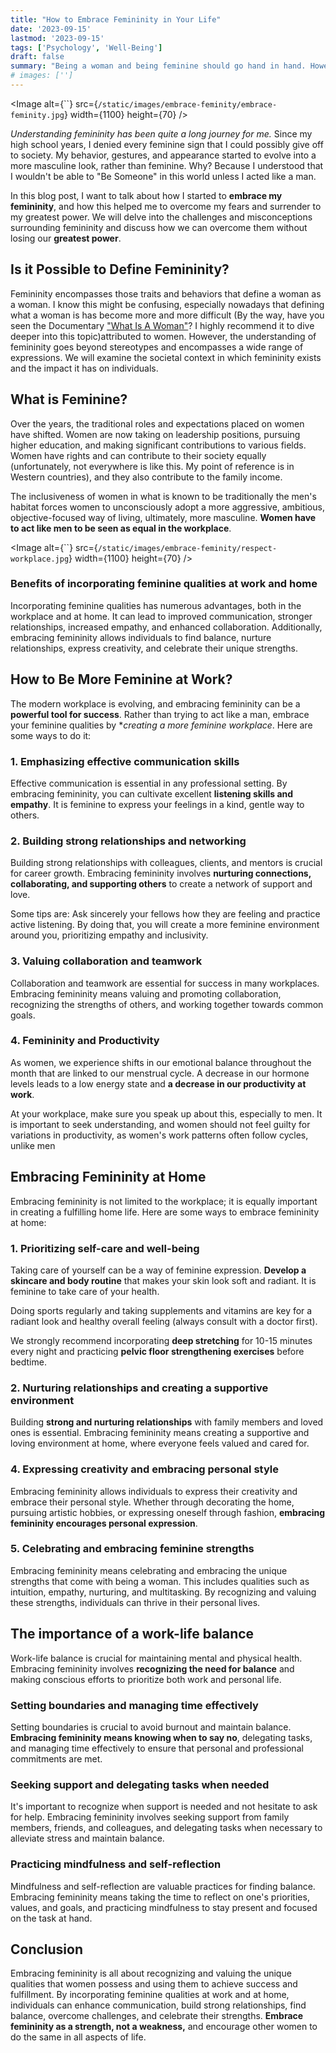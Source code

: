 ```yaml
---
title: "How to Embrace Femininity in Your Life"
date: '2023-09-15'
lastmod: '2023-09-15'
tags: ['Psychology', 'Well-Being']
draft: false
summary: "Being a woman and being feminine should go hand in hand. However, it is difficult to surrender to femininity in a world where productivity and efficiency are rewarded. In this blog post, we explore the concept of femininity and how you can embrace and include it in your work and home."
# images: ['']
---
```


<Image
  alt={``}
  src={`/static/images/embrace-feminity/embrace-feminity.jpg`}
  width={1100}
  height={70}
/>

_Understanding femininity has been quite a long journey for me._ Since my high school years, I denied every feminine sign that I could possibly give off to society. My behavior, gestures, and appearance started to evolve into a more masculine look, rather than feminine. Why? Because I understood that I wouldn't be able to "Be Someone" in this world unless I acted like a man. 

In this blog post, I want to talk about how I started to **embrace my femininity**, and how this helped me to overcome my fears and surrender to my greatest power. We will delve into the challenges and misconceptions surrounding femininity and discuss how we can overcome them without losing our **greatest power**.

<CollapsibleTOC toc={props.toc} exclude="Introduction" />

## Is it Possible to Define Femininity?

Femininity encompasses those traits and behaviors that define a woman as a woman. I know this might be confusing, especially nowadays that defining what a woman is has become more and more difficult (By the way, have you seen the Documentary ["What Is A Woman"](https://www.documentaryarea.com/player.php/player.php?title=What%20Is%20a%20Woman)? I highly recommend it to dive deeper into this topic)attributed to women. However, the understanding of femininity goes beyond stereotypes and encompasses a wide range of expressions. We will examine the societal context in which femininity exists and the impact it has on individuals.

## What is Feminine? 

Over the years, the traditional roles and expectations placed on women have shifted. Women are now taking on leadership positions, pursuing higher education, and making significant contributions to various fields. Women have rights and can contribute to their society equally (unfortunately, not everywhere is like this. My point of reference is in Western countries), and they also contribute to the family income. 

The inclusiveness of women in what is known to be traditionally the men's habitat forces women to unconsciously adopt a more aggressive, ambitious, objective-focused way of living, ultimately, more masculine. **Women have to act like men to be seen as equal in the workplace**. 

<Image
  alt={``}
  src={`/static/images/embrace-feminity/respect-workplace.jpg`}
  width={1100}
  height={70}
/>

### Benefits of incorporating feminine qualities at work and home

Incorporating feminine qualities has numerous advantages, both in the workplace and at home. It can lead to improved communication, stronger relationships, increased empathy, and enhanced collaboration. Additionally, embracing femininity allows individuals to find balance, nurture relationships, express creativity, and celebrate their unique strengths.

## How to Be More Feminine at Work? 

The modern workplace is evolving, and embracing femininity can be a **powerful tool for success**. Rather than trying to act like a man, embrace your feminine qualities by **creating a more feminine workplace*. Here are some ways to do it:

### 1. Emphasizing effective communication skills

Effective communication is essential in any professional setting. By embracing femininity, you can cultivate excellent **listening skills and empathy**. It is feminine to express your feelings in a kind, gentle way to others. 

### 2. Building strong relationships and networking

Building strong relationships with colleagues, clients, and mentors is crucial for career growth. Embracing femininity involves **nurturing connections, collaborating, and supporting others** to create a network of support and love.

Some tips are: Ask sincerely your fellows how they are feeling and practice active listening. By doing that, you will create a more feminine environment around you, prioritizing empathy and inclusivity.  

### 3. Valuing collaboration and teamwork

Collaboration and teamwork are essential for success in many workplaces. Embracing femininity means valuing and promoting collaboration, recognizing the strengths of others, and working together towards common goals.

### 4. Femininity and Productivity 

As women, we experience shifts in our emotional balance throughout the month that are linked to our menstrual cycle. A decrease in our hormone levels leads to a low energy state and **a decrease in our productivity at work**. 

At your workplace, make sure you speak up about this, especially to men. It is important to seek understanding, and women should not feel guilty for variations in productivity, as women's work patterns often follow cycles, unlike men

## Embracing Femininity at Home

Embracing femininity is not limited to the workplace; it is equally important in creating a fulfilling home life. Here are some ways to embrace femininity at home:

### 1. Prioritizing self-care and well-being

Taking care of yourself can be a way of feminine expression. **Develop a skincare and body routine** that makes your skin look soft and radiant. It is feminine to take care of your health. 

Doing sports regularly and taking supplements and vitamins are key for a radiant look and healthy overall feeling (always consult with a doctor first).

We strongly recommend incorporating **deep stretching** for 10-15 minutes every night and practicing **pelvic floor strengthening exercises** before bedtime.

### 2. Nurturing relationships and creating a supportive environment

Building **strong and nurturing relationships** with family members and loved ones is essential. Embracing femininity means creating a supportive and loving environment at home, where everyone feels valued and cared for.

### 4. Expressing creativity and embracing personal style

Embracing femininity allows individuals to express their creativity and embrace their personal style. Whether through decorating the home, pursuing artistic hobbies, or expressing oneself through fashion, **embracing femininity encourages personal expression**.

### 5. Celebrating and embracing feminine strengths

Embracing femininity means celebrating and embracing the unique strengths that come with being a woman. This includes qualities such as intuition, empathy, nurturing, and multitasking. By recognizing and valuing these strengths, individuals can thrive in their personal lives.

## The importance of a work-life balance

Work-life balance is crucial for maintaining mental and physical health. Embracing femininity involves **recognizing the need for balance** and making conscious efforts to prioritize both work and personal life.

### Setting boundaries and managing time effectively

Setting boundaries is crucial to avoid burnout and maintain balance. **Embracing femininity means knowing when to say no**, delegating tasks, and managing time effectively to ensure that personal and professional commitments are met.

### Seeking support and delegating tasks when needed

It's important to recognize when support is needed and not hesitate to ask for help. Embracing femininity involves seeking support from family members, friends, and colleagues, and delegating tasks when necessary to alleviate stress and maintain balance.

### Practicing mindfulness and self-reflection

Mindfulness and self-reflection are valuable practices for finding balance. Embracing femininity means taking the time to reflect on one's priorities, values, and goals, and practicing mindfulness to stay present and focused on the task at hand.

## Conclusion

Embracing femininity is all about recognizing and valuing the unique qualities that women possess and using them to achieve success and fulfillment. By incorporating feminine qualities at work and at home, individuals can enhance communication, build strong relationships, find balance, overcome challenges, and celebrate their strengths. **Embrace femininity as a strength, not a weakness,** and encourage other women to do the same in all aspects of life.
